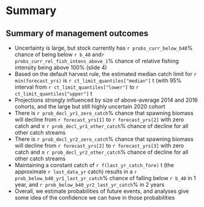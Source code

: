 # Summary

## Summary of management outcomes

* Uncertainty is large, but stock currently has `r probs_curr_below_b40`%
  chance of being below `r b_40` and`r probs_curr_rel_fish_intens_above_1`%
  chance of relative fishing intensity being above 100% (slide 4)
* Based on the default harvest rule, the estimated median catch limit
  for `r min(forecast_yrs)` is `r ct_limit_quantiles["median"]` t
  (with 95% interval from `r ct_limit_quantiles["lower"]` to
  `r ct_limit_quantiles["upper"]` t
* Projections strongly influenced by size of above-average 2014 and 2016
  cohorts, and the large but still highly uncertain 2020 cohort
* There is `r prob_decl_yr1_zero_catch`% chance that spawning biomass will
  decline from `r forecast_yrs[1]` to `r forecast_yrs[2]` with zero catch and
  $\geqslant$ `r prob_decl_yr1_other_catch`% chance of decline for all other catch
  streams
* There is `r prob_decl_yr2_zero_catch`% chance that spawning biomass will
  decline from `r forecast_yrs[2]` to `r forecast_yrs[3]` with zero catch and
  $\geqslant$ `r prob_decl_yr2_other_catch`% chance of decline for all other catch
  streams
* Maintaining a constant catch of `r f(last_yr_catch_fore)` t (the approximate
  `r last_data_yr` catch) results in a `r prob_below_b40_yr1_last_yr_catch`%
  chance of falling below `r b_40` in 1 year, and
  `r prob_below_b40_yr2_last_yr_catch`% in 2 years
* Overall, we estimate probabilities of future events, and analyses give some
  idea of the confidence we can have in those probabilities
